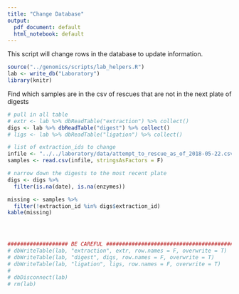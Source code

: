 ```yaml
---
title: "Change Database"
output:
  pdf_document: default
  html_notebook: default
---
```


This script will change rows in the database to update information.
```r
source("../genomics/scripts/lab_helpers.R")
lab <- write_db("Laboratory")
library(knitr)
```

Find which samples are in the csv of rescues that are not in the next plate of digests
```r
# pull in all table
# extr <- lab %>% dbReadTable("extraction") %>% collect()
digs <- lab %>% dbReadTable("digest") %>% collect()
# ligs <- lab %>% dbReadTable("ligation") %>% collect()

# list of extraction_ids to change
infile <- "../../laboratory/data/attempt_to_rescue_as_of_2018-05-22.csv"
samples <- read.csv(infile, stringsAsFactors = F)

# narrow down the digests to the most recent plate
digs <- digs %>% 
  filter(is.na(date), is.na(enzymes))

missing <- samples %>% 
  filter(!extraction_id %in% digs$extraction_id)
kable(missing)




################### BE CAREFUL ########################################
# dbWriteTable(lab, "extraction", extr, row.names = F, overwrite = T)
# dbWriteTable(lab, "digest", digs, row.names = F, overwrite = T)
# dbWriteTable(lab, "ligation", ligs, row.names = F, overwrite = T)
# 
# dbDisconnect(lab)
# rm(lab)

```
